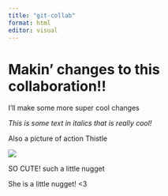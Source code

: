 ```yaml
---
title: "git-collab"
format: html
editor: visual
---
```


## 

# Makin' changes to this collaboration!!

I'll make some more super cool changes

*This is some text in italics that is really cool!*

Also a picture of action Thistle

![](images/Thistle.jpg)

SO CUTE! such a little nugget

She is a little nugget! \<3
